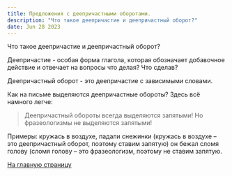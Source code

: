 ```yaml
---
title: Предложения с деепричастными оборотами.
description: "Что такое деепричастие и деепричастный оборот?"
date: Jun 28 2023
---
```


Что такое деепричастие и деепричастный оборот?

Деепричастие - особая форма глагола, которая обозначает добавочное действие и отвечает на вопросы что делая? Что сделав?

Деепричастный оборот - это деепричастие с зависимыми словами.

Как на письме выделяются деепричастные обороты? Здесь всё намного легче: 
> Деепричастный обороты всегда выделяются запятыми! Но фразеологизмы не выделяются запятыми!

Примеры: кружась в воздухе, падали снежинки (кружась в воздухе – это деепричастный оборот, поэтому ставим запятую) он бежал сломя голову (сломя голову – это фразеологизм, поэтому не ставим запятую. 

[На главную страницу](/)